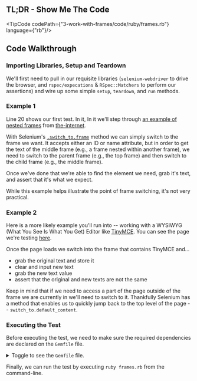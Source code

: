 
## TL;DR - Show Me The Code

<TipCode codePath={"3-work-with-frames/code/ruby/frames.rb"} language={"rb"}/>

## Code Walkthrough

### Importing Libraries, Setup and Teardown

We'll first need to pull in our requisite libraries (`selenium-webdriver` to drive the browser, and
`rspec/expecations` & `RSpec::Matchers` to perform our assertions) and wire up some simple `setup`, `teardown`,
and `run` methods.

### Example 1

Line 20 shows our first test. In it, In it we'll step through [an example of nested frames](http://the-internet.herokuapp.com/nested_frames) from
[the-internet](https://github.com/saucelabs/the-internet).

With Selenium's [`.switch_to.frame`](https://seleniumhq.github.io/selenium/docs/api/rb/Selenium/WebDriver/TargetLocator.html#frame-instance_method) method we can simply switch to the frame we want. It accepts either an
ID or name attribute, but in order to get the text of the middle frame (e.g., a frame nested within another frame),
we need to switch to the parent frame (e.g., the top frame) and then switch to the child frame (e.g., the middle frame).

Once we've done that we're able to find the element we need, grab it's text, and assert that it's what we expect.

While this example helps illustrate the point of frame switching, it's not very practical.

### Example 2

Here is a more likely example you'll run into -- working with a WYSIWYG (What You See Is What You Get) Editor like
[TinyMCE](http://www.tinymce.com/). You can see the page we're testing [here](http://the-internet.herokuapp.com/tinymce).

Once the page loads we switch into the frame that contains TinyMCE and...

+ grab the original text and store it
+ clear and input new text
+ grab the new text value
+ assert that the original and new texts are not the same

Keep in mind that if we need to access a part of the page outside of the frame we are currently in we'll need to
switch to it. Thankfully Selenium has a method that enables us to quickly jump back to the top level of the page --
`switch_to.default_content`.

### Executing the Test

Before executing the test, we need to make sure the required dependencies are declared on the `Gemfile` file.

<details>
    <summary>Toggle to see the <code>Gemfile</code> file.</summary>
    <div>
        <TipCode codePath={"3-work-with-frames/code/ruby/Gemfile"} language={"txt"}/>
    </div>
</details>

Finally, we can run the test by executing `ruby frames.rb` from the command-line.